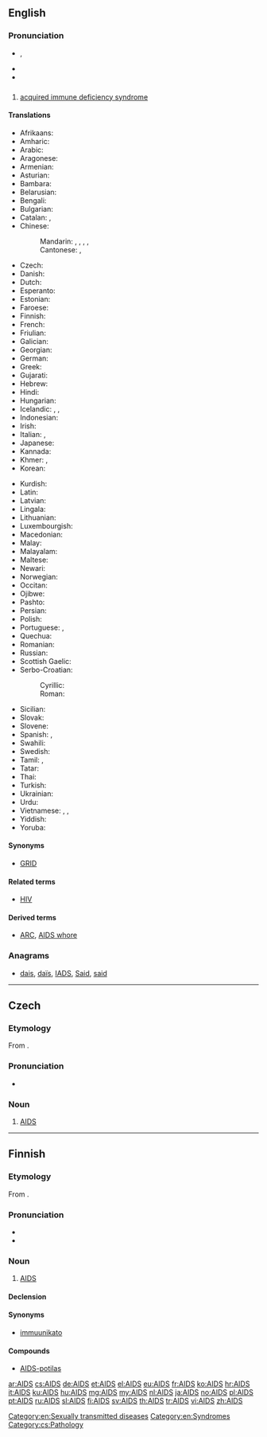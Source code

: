 {{also|aids}}
==English==
{{wikipedia}}

===Pronunciation===
* {{IPA|/eɪdz/}}, {{X-SAMPA|/eIdz/}}
* {{audio|En-uk-AIDS.ogg|Audio (UK)}}
* {{homophones|aids|aides}}

==={{acronym}}===
{{en-proper noun}}

# {{disease}} [[acquired immune deficiency syndrome]]

====Translations====
{{trans-top|acquired immune deficiency syndrome}}
<!--Only acronyms belong in this table! The long forms belong at acquired immune dificiency syndrome.-->
* Afrikaans: {{t-|af|Vigs|xs=Afrikaans}}
* Amharic: {{t-|am|ኤድስ|sc=Ethi|xs=Amharic}}
* Arabic: {{t-|ar|الإيدز|m|tr=al-'iidz}}
* Aragonese: {{t-|an|SIDA|f|xs=Aragonese}}
* Armenian: {{t-|hy|ՁԻԱՀ|tr=JIAH}}
* Asturian: {{t-|ast|SIDA|m|xs=Asturian}}
* Bambara: {{t-|bm|Sida|xs=Bambara}}
* Belarusian: {{t-|be|СНІД|m|tr=SNID|xs=Belarusian}}
* Bengali: {{t-|bn|এইডস|tr=eiḑs|sc=Beng}}
* Bulgarian: {{t-|bg|СПИН|m|tr=SPIN}}
* Catalan: {{t-|ca|sida|f}}, {{t-|ca|SIDA|f}}
* Chinese:
*: Mandarin: {{t-|cmn|艾滋病|tr=àizībìng|sc=Hani}}, {{t|cmn|愛滋病|sc=Hani}},  {{t|cmn|爱滋病|tr=àizībìng|sc=Hani}}, {{t|zh|愛死病|sc=Hani}}, {{t|zh|爱死病|tr=àisǐbìng|sc=Hani}}
*: Cantonese: {{tø|yue|艾滋病|sc=Hani|xs=Cantonese}}, {{tø|yue|愛滋病|sc=Hani|xs=Cantonese}}
* Czech: {{t+|cs|AIDS}}
* Danish: {{t-|da|aids}}
* Dutch: {{t+|nl|aids|m}}
* Esperanto: {{t+|eo|aidoso|xs=Esperanto}}
* Estonian: {{t+|et|AIDS}}
* Faroese: {{t-|fo|eyðkvæmi|n}}
* Finnish: {{t+|fi|AIDS}}
* French: {{t+|fr|SIDA|m}}
* Friulian: {{tø|fur|AIDS}}
* Galician: {{t+|gl|SIDA|f|xs=Galician}}
* Georgian: {{t-|ka|შიდსი|tr=šidsi|sc=Geor|xs=Georgian}}
* German: {{t+|de|AIDS}}
* Greek: {{t+|el|AIDS|n}}
* Gujarati: {{t-|gu|એડ્સ|sc=Gujr|xs=Gujarati}}
* Hebrew: {{t-|he|איידס|tr=eyds}}
* Hindi: {{t-|hi|एड्स|tr=eḍs|sc=Deva}}
* Hungarian: {{t+|hu|AIDS}}
* Icelandic: {{t+|is|alnæmi|n}}, {{t+|is|eyðni|f}}, {{t-|is|AIDS|n}}
* Indonesian: {{t-|id|AIDS|xs=Indonesian}}
* Irish: {{t-|ga|SEIF|xs=Irish}}
* Italian: {{t+|it|SIDA|f}}, {{t+|it|AIDS}}
* Japanese: {{t-|ja|エイズ|tr=eidzu}}
* Kannada: {{t-|kn|ಏಡ್ಸ್|sc=Knda|xs=Kannada}}
* Khmer: {{t+|km|អេដស៍|tr=ayd|sc=Khmr|xs=Khmer}}, {{t-|km|ស៊ីដា|tr=sīdā|sc=Khmr|xs=Khmer}}
* Korean: {{t+|ko|에이즈|tr=eijeu|sc=Hang}}
{{trans-mid}}
* Kurdish: {{t+|ku|AIDS}}
* Latin: {{t-|la|SCDI}}
* Latvian: {{t-|lv|AIDS|xs=Latvian}}
* Lingala: {{t-|ln|Sida|xs=Lingala}}
* Lithuanian: {{t-|lt|AIDS|xs=Lithuanian}}
* Luxembourgish: {{t-|lb|Aids|xs=Luxembourgish}}
* Macedonian: {{t-|mk|СИДА|m|tr=SIDA}}
* Malay: {{t-|ms|AIDS|xs=Malay}}
* Malayalam: {{t-|ml|എയ്ഡ്സ്|sc=Mlym|xs=Malayalam}}
* Maltese: {{t-|mt|AIDS|xs=Maltese}}
* Newari: {{tø|new|एड्स}}
* Norwegian: {{t+|no|AIDS}}
* Occitan: {{t-|oc|SIDA|m|xs=Occitan}}
* Ojibwe: {{tø|oj|majimiskwi-aakoziwin}}
* Pashto: {{t-|ps|اېډز|sc=ps-Arab|xs=Pashto}}
* Persian: {{t+|fa|ایدز|tr=eydz|xs=Persian}}
* Polish: {{t+|pl|AIDS|m}}
* Portuguese: {{t+|pt|SIDA|m|f}}, {{t+|pt|AIDS|f}}
* Quechua: {{t-|qu|UHCW|xs=Quechua}}
* Romanian: {{t-|ro|SIDA|f}}
* Russian: {{t+|ru|СПИД|m|tr=SPID}}
* Scottish Gaelic: {{t-|gd|galar na seirg|m|xs=Scottish Gaelic}}
* Serbo-Croatian:
*: Cyrillic: {{t-|sh|СИДА|sc=Cyrl}}
*: Roman: {{t-|sh|SIDA}}
* Sicilian: {{t-|scn|AIDS|xs=Sicilian}}
* Slovak: {{t-|sk|aids}}
* Slovene: {{t-|sl|aids}}
* Spanish: {{t+|es|SIDA|m}}, {{t+|es|sida|m}}
* Swahili: {{t-|sw|UKIMWI|xs=Swahili}}
* Swedish: {{t+|sv|aids}}
* Tamil: {{t-|ta|வேட்டை நோய்|tr=vettai nOi|xs=Tamil}}, {{t-|ta|உடற்தேய்வு நோய்|tr=uDaRthEyvu nOi|xs=Tamil}}
* Tatar: {{t-|tt|AİDS|xs=Tatar}}
* Thai: {{t-|th|เอดส์|tr=èt}}
* Turkish: {{t+|tr|AIDS}}
* Ukrainian: {{t-|uk|СНІД|m|tr=SNID|xs=Ukrainian}}
* Urdu: {{t-|ur|ایڈس|tr=eḍs|sc=ur-Arab}}
* Vietnamese: {{t+|vi|AIDS|xs=Vietnamese}}, {{t-|vi|SIĐA|xs=Vietnamese}}, {{t+|vi|SIDA|xs=Vietnamese}}
* Yiddish: {{t-|yi|עידס|tr=eids|xs=Yiddish}}
* Yoruba: {{t-|yo|AIDS|xs=Yoruba}}
{{trans-bottom}}

====Synonyms====
* {{sense|obsolete}} [[GRID]]

====Related terms====
* [[HIV]]

====Derived terms====
* [[ARC]], [[AIDS whore]]

===Anagrams===
* [[dais#English|dais]], [[daïs#English|daïs]], [[IADS#English|IADS]], [[Said#English|Said]], [[said#English|said]]

[[Category:en:Sexually transmitted diseases]]
[[Category:en:Syndromes]]

----

==Czech==

===Etymology===
From {{etyl|en|cs}} {{term|AIDS|lang=en}}.

===Pronunciation===
* {{audio|Cs-AIDS.ogg|Audio}}

===Noun===
{{cs-noun|g=m}}

# [[#English|AIDS]]

[[Category:cs:Pathology]]

----

==Finnish==

===Etymology===
From {{etyl|en|fi}} {{term|AIDS|lang=en}}.

===Pronunciation===
* {{hyphenation|AIDS}}
* {{IPA|lang=fi|/ˈɑids/}}

===Noun===
{{fi-noun}}

# [[#English|AIDS]]

====Declension====
{{fi-decl-risti|AIDS|i=0}}

====Synonyms====
* [[immuunikato]]

====Compounds====
* [[AIDS-potilas]]

[[ar:AIDS]]
[[cs:AIDS]]
[[de:AIDS]]
[[et:AIDS]]
[[el:AIDS]]
[[eu:AIDS]]
[[fr:AIDS]]
[[ko:AIDS]]
[[hr:AIDS]]
[[it:AIDS]]
[[ku:AIDS]]
[[hu:AIDS]]
[[mg:AIDS]]
[[my:AIDS]]
[[nl:AIDS]]
[[ja:AIDS]]
[[no:AIDS]]
[[pl:AIDS]]
[[pt:AIDS]]
[[ru:AIDS]]
[[sl:AIDS]]
[[fi:AIDS]]
[[sv:AIDS]]
[[th:AIDS]]
[[tr:AIDS]]
[[vi:AIDS]]
[[zh:AIDS]]